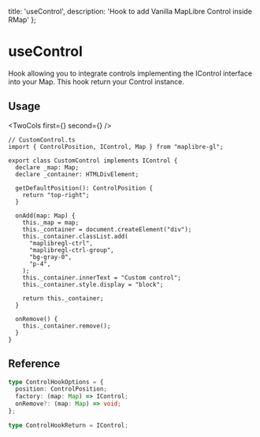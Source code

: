   title: 'useControl',
  description: 'Hook to add Vanilla MapLibre Control inside RMap'
};


# useControl

Hook allowing you to integrate controls implementing the IControl interface
into your Map. This hook return your Control instance.


## Usage


<TwoCols first={<ShikiContent html={basicCode} />} second={<Basic />} />

```tsx
// CustomControl.ts
import { ControlPosition, IControl, Map } from "maplibre-gl";

export class CustomControl implements IControl {
  declare _map: Map;
  declare _container: HTMLDivElement;

  getDefaultPosition(): ControlPosition {
    return "top-right";
  }

  onAdd(map: Map) {
    this._map = map;
    this._container = document.createElement("div");
    this._container.classList.add(
      "maplibregl-ctrl",
      "maplibregl-ctrl-group",
      "bg-gray-0",
      "p-4",
    );
    this._container.innerText = "Custom control";
    this._container.style.display = "block";

    return this._container;
  }

  onRemove() {
    this._container.remove();
  }
}

```

## Reference

```ts
type ControlHookOptions = {
  position: ControlPosition;
  factory: (map: Map) => IControl;
  onRemove?: (map: Map) => void;
};

type ControlHookReturn = IControl;
```
